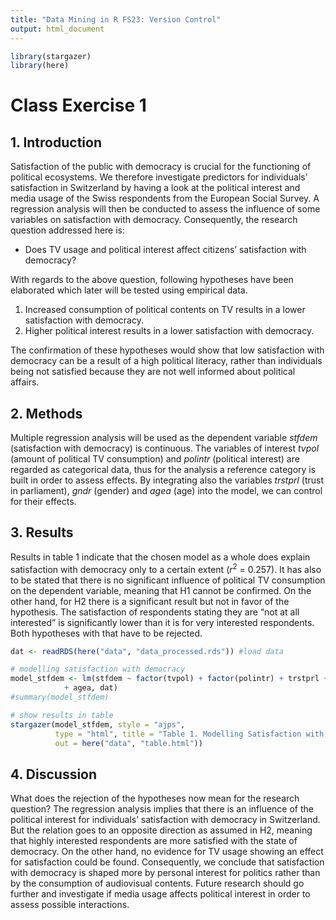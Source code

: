 ```yaml
---
title: "Data Mining in R FS23: Version Control"
output: html_document
---
```

```r
library(stargazer)
library(here)
```

# Class Exercise 1

## 1. Introduction
Satisfaction of the public with democracy is crucial for the functioning of
political ecosystems. We therefore investigate predictors for individuals'
satisfaction in Switzerland by having a look at the political interest and
media usage of the Swiss respondents from the European Social Survey. A 
regression analysis will then be conducted to assess the influence of some 
variables on satisfaction with democracy. Consequently, the research question
addressed here is:


- Does TV usage and political interest affect citizens' satisfaction with 
democracy?


With regards to the above question, following hypotheses have been elaborated 
which later will be tested using empirical data. 

1. Increased consumption of political contents on TV results in a lower 
satisfaction with democracy.
2. Higher political interest results in a lower satisfaction with democracy.

The confirmation of these hypotheses would show that low satisfaction with 
democracy can be a result of a high political literacy, rather than individuals
being not satisfied because they are not well informed about political affairs. 

## 2. Methods
Multiple regression analysis will be used as the dependent variable *stfdem* 
(satisfaction with democracy) is continuous. The variables of interest *tvpol*
(amount of political TV consumption) and *polintr* (political interest) are 
regarded as categorical data, thus for the analysis a reference category is built
in order to assess effects. By integrating also the variables *trstprl* (trust
in parliament), *gndr* (gender) and *agea* (age) into the model, we can control
for their effects. 

## 3. Results
Results in table 1 indicate that the chosen model as a whole does explain 
satisfaction with democracy only to a certain extent ($r^{2}$ = 0.257). It has also
to be stated that there is no significant influence of political TV consumption
on the dependent variable, meaning that H1 cannot be confirmed. On the other hand,
for H2 there is a significant result but not in favor of the hypothesis. 
The satisfaction of respondents stating they are "not at all interested" is
significantly lower than it is for very interested respondents. Both hypotheses 
with that have to be rejected.
```r

dat <- readRDS(here("data", "data_processed.rds")) #load data

# modelling satisfaction with democracy
model_stfdem <- lm(stfdem ~ factor(tvpol) + factor(polintr) + trstprl + factor(gndr) 
            + agea, dat)
#summary(model_stfdem)

# show results in table
stargazer(model_stfdem, style = "ajps", 
          type = "html", title = "Table 1. Modelling Satisfaction with Democracy",
          out = here("data", "table.html"))
```



## 4. Discussion
What does the rejection of the hypotheses now mean for the research question? 
The regression analysis implies that there is an influence of the political
interest for individuals' satisfaction with democracy in Switzerland. But the
relation goes to an opposite direction as assumed in H2, meaning that highly
interested respondents are more satisfied with the state of democracy. On the
other hand, no evidence for TV usage showing an effect for satisfaction could
be found. Consequently, we conclude that satisfaction with democracy is shaped
more by personal interest for politics rather than by the consumption of
audiovisual contents. Future research should go further and investigate if media
usage affects political interest in order to assess possible interactions. 

